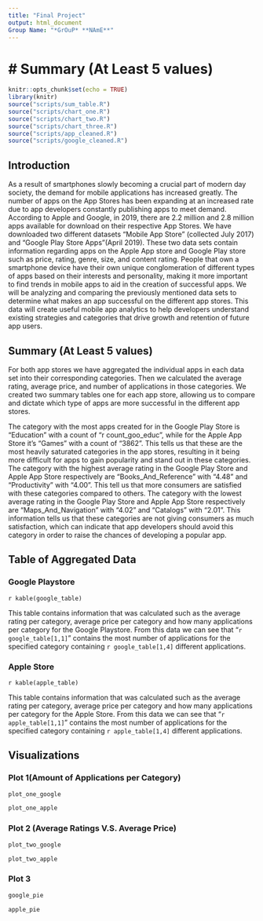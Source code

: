 ```yaml
---
title: "Final Project"
output: html_document
Group Name: "*GrOuP* **NAmE**"
---
```



# Summary (At Least 5 values)
=======
```r
knitr::opts_chunk$set(echo = TRUE)
library(knitr)
source("scripts/sum_table.R")
source("scripts/chart_one.R")
source("scripts/chart_two.R")
source("scripts/chart_three.R")
source("scripts/app_cleaned.R")
source("scripts/google_cleaned.R")
```

## Introduction

As a result of smartphones slowly becoming a crucial part of modern day society, the demand for mobile applications has increased greatly. The number of apps on the App Stores has been expanding at an increased rate due to app developers constantly publishing apps to meet demand. According to Apple and Google, in 2019, there are 2.2 million and 2.8 million apps available for download on their respective App Stores.
We have downloaded two different datasets “Mobile App Store” (collected July 2017)  and “Google Play Store Apps”(April 2019). These two data sets contain information regarding apps on the Apple App store and Google Play store such as price, rating, genre, size, and content rating. 
People that own a smartphone device have their own unique conglomeration of different types of apps based on their interests and personality, making it more important to find trends in mobile apps to aid in the creation of successful apps. We will be analyzing and comparing the previously mentioned data sets to determine what makes an app successful on the different app stores. This data will create useful mobile app analytics to help developers understand existing strategies and categories that drive growth and retention of future app users.


## Summary (At Least 5 values)

For both app stores we have aggregated the individual apps in each data set into their corresponding categories. Then we calculated the average rating, average price, and number of applications in those categories. We created two summary tables one for each app store, allowing us to compare and dictate which type of apps are more successful in the different app stores. 

The category with the most apps created for in the Google Play Store is "Education" with a count of "r count_goo_educ", while for the Apple App Store it's "Games" with a count of "3862". This tells us that these are the most heavily saturated categories in the app stores, resulting in it being more difficult for apps to gain popularity and stand out in these categories. 
The category with the highest average rating in the Google Play Store and Apple App Store respectively are "Books_And_Reference" with "4.48" and "Productivity" with "4.00". This tell us that more consumers are satisfied with these categories compared to others.
The category with the lowest average rating in the Google Play Store and Apple App Store respectively are “Maps_And_Navigation” with “4.02” and “Catalogs” with “2.01”. This information tells us that these categories are not giving consumers as much satisfaction, which can indicate that app developers should avoid this category in order to raise the chances of developing a popular app.


## Table of Aggregated Data
### Google Playstore
`r kable(google_table)`

This table contains information that was calculated such as the average rating per category, average price per category and how many applications per category for the Google Playstore. From this data we can see that "`r google_table[1,1]`" contains the most number of applications for the specified category containing `r google_table[1,4]` different applications.


### Apple Store
`r kable(apple_table)`

This table contains information that was calculated such as the average rating per category, average price per category and how many applications per category for the Apple Store. From this data we can see that "`r apple_table[1,1]`" contains the most number of applications for the specified category containing `r apple_table[1,4]` different applications.

## Visualizations
### Plot 1(Amount of Applications per Category)
```r
plot_one_google
```

```r
plot_one_apple
```

### Plot 2 (Average Ratings V.S. Average Price)
```r
plot_two_google
```

```r
plot_two_apple
```

### Plot 3
```r
google_pie
```

```r
apple_pie
```
